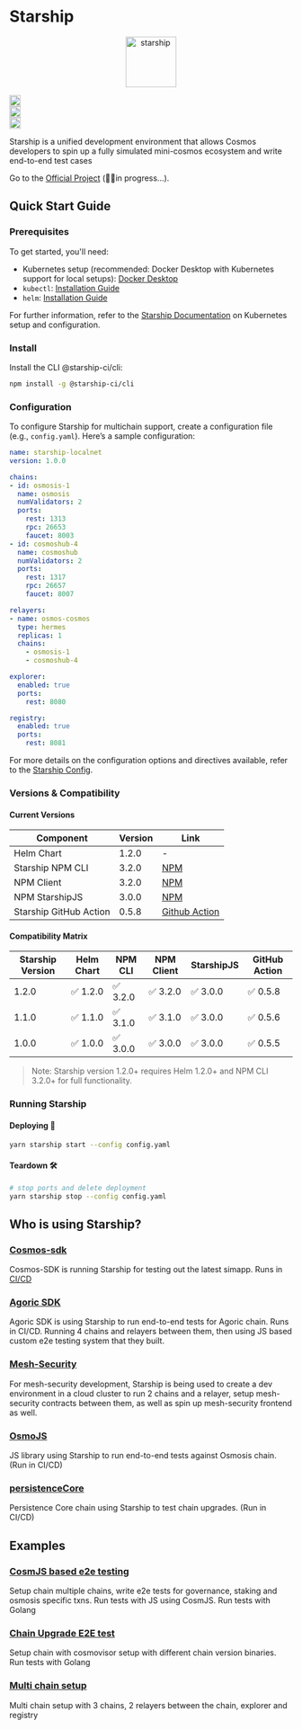 
# Starship

<p align="center" width="100%">
  <img
    src="https://user-images.githubusercontent.com/10805402/242348990-c141d6cd-e1c9-413f-af68-283de029c3a4.png"
    alt="starship"
    width="90px"
    height="90px"
  />
</p>

<div width="100%" style={{
  display:'flex',
  justifyContent:'center',
  alignItems: 'center',
  paddingTop: '12px'
  }}>
<div style={{paddingRight:'4px'}}>
  <a href="https://github.com/hyperweb-io/starship/actions/workflows/pr-tests.yaml">
    <img
      height="20"
      src="https://github.com/hyperweb-io/starship/actions/workflows/pr-tests.yaml/badge.svg"
    />
  </a>
</div>
<div style={{paddingRight:'4px'}}>
  <a href="https://github.com/hyperweb-io/starship/blob/main/LICENSE">
    <img
      height="20"
      src="https://img.shields.io/badge/license-MIT-blue.svg"
    />
  </a>
</div>

<div style={{paddingRight:'4px'}}>
  <a href="https://github.com/hyperweb-io/starship/releases/latest">
    <img
      height="20"
      src="https://github.com/hyperweb-io/starship/actions/workflows/release.yaml/badge.svg"
    />
  </a>
  </div>
</div>

Starship is a unified development environment that allows Cosmos developers to spin up a fully simulated mini-cosmos ecosystem
and write end-to-end test cases


Go to the [Official Project](https://github.com/hyperweb-io/starship) (👷‍♀️in progress...).

## Quick Start Guide
### Prerequisites
To get started, you'll need:
* Kubernetes setup (recommended: Docker Desktop with Kubernetes support for local setups): [Docker Desktop](https://www.docker.com/products/docker-desktop/)
* `kubectl`: [Installation Guide](https://kubernetes.io/docs/tasks/tools/)
* `helm`: [Installation Guide](https://helm.sh/docs/intro/install/)

For further information, refer to the [Starship Documentation](https://docs.cosmology.zone/starship/get-started/step-2) on Kubernetes setup and configuration.

### Install
Install the CLI @starship-ci/cli:

```bash
npm install -g @starship-ci/cli
```


### Configuration
To configure Starship for multichain support, create a configuration file (e.g., `config.yaml`).
Here’s a sample configuration:

```yaml
name: starship-localnet
version: 1.0.0

chains:
- id: osmosis-1
  name: osmosis
  numValidators: 2
  ports:
    rest: 1313
    rpc: 26653
    faucet: 8003
- id: cosmoshub-4
  name: cosmoshub
  numValidators: 2
  ports:
    rest: 1317
    rpc: 26657
    faucet: 8007

relayers:
- name: osmos-cosmos
  type: hermes
  replicas: 1
  chains:
    - osmosis-1
    - cosmoshub-4

explorer:
  enabled: true
  ports:
    rest: 8080

registry:
  enabled: true
  ports:
    rest: 8081
```

For more details on the configuration options and directives available, refer to the [Starship Config](https://docs.cosmology.zone/starship/config).

### Versions & Compatibility

#### Current Versions
| Component	           | Version | Link                                                                                |
|------------------------|---------|-------------------------------------------------------------------------------------|
| Helm Chart             | 	1.2.0  | 	-                                                                                  |
| Starship NPM CLI       | 	3.2.0  | [NPM](https://www.npmjs.com/package/@starship-ci/client/v/3.2.0)                |
| NPM Client             | 3.2.0 | [NPM](https://www.npmjs.com/package/@starship-ci/cli/v/3.2.0)                       |
| NPM StarshipJS         | 	3.0.0 | 	[NPM](https://www.npmjs.com/package/starshipjs/v/3.0.0)                            |
| Starship GitHub Action |	0.5.8 | 	[Github Action](https://github.com/hyperweb-io/starship-action/releases/tag/0.5.8) |


#### Compatibility Matrix
| Starship Version | 	Helm Chart         | 	NPM CLI    | 	NPM Client | 	StarshipJS | 	GitHub Action |
|------------------|---------------------|-------------|-------------|-------------|----------------|
| 1.2.0 | 	✅ 1.2.0 | 	✅ 3.2.0 | 	✅ 3.2.0    | 	✅ 3.0.0    | 	✅ 0.5.8       |
| 1.1.0 |	✅ 1.1.0 |	✅ 3.1.0 | 	✅ 3.1.0    | 	✅ 3.0.0    | 	✅ 0.5.6       |
| 1.0.0 |	✅ 1.0.0 |	✅ 3.0.0 | 	✅ 3.0.0    | 	✅ 3.0.0    | 	✅ 0.5.5       |

> Note: Starship version 1.2.0+ requires Helm 1.2.0+ and NPM CLI 3.2.0+ for full functionality.

### Running Starship

#### Deploying 🚀

```sh
yarn starship start --config config.yaml
```

#### Teardown 🛠️

```sh
# stop ports and delete deployment
yarn starship stop --config config.yaml
```

## Who is using Starship?

### [Cosmos-sdk](https://github.com/cosmos/cosmos-sdk/tree/main/tests/starship)

Cosmos-SDK is running Starship for testing out the latest simapp. Runs in [CI/CD](https://github.com/cosmos/cosmos-sdk/actions/workflows/starship-tests.yml)

### [Agoric SDK](https://github.com/Agoric/agoric-sdk/tree/master/multichain-testing)

Agoric SDK is using Starship to run end-to-end tests for Agoric chain. Runs in CI/CD.
Running 4 chains and relayers between them, then using JS based custom e2e testing system that they built.
### [Mesh-Security](https://github.com/osmosis-labs/mesh-security-sdk/tree/main/tests/starship)

For mesh-security development, Starship is being used to create a dev environment in a cloud cluster to
run 2 chains and a relayer, setup mesh-security contracts between them, as well as spin up mesh-security frontend as well.
### [OsmoJS](https://github.com/osmosis-labs/osmojs/pull/36)

JS library using Starship to run end-to-end tests against Osmosis chain. (Run in CI/CD)
### [persistenceCore](https://github.com/persistenceOne/persistenceCore/pull/198)

Persistence Core chain using Starship to test chain upgrades. (Run in CI/CD)

## Examples

### [CosmJS based e2e testing](https://github.com/hyperweb-io/starship/tree/main/examples/osmojs)

Setup chain multiple chains, write e2e tests for governance, staking and osmosis specific txns.
Run tests with JS using CosmJS.
Run tests with Golang
### [Chain Upgrade E2E test](https://github.com/hyperweb-io/starship/tree/main/examples/upgrade-test)

Setup chain with cosmovisor setup with different chain version binaries.
Run tests with Golang
### [Multi chain setup](https://github.com/hyperweb-io/starship/blob/main/examples/multi-chain/config.yaml)

Multi chain setup with 3 chains, 2 relayers between the chain, explorer and registry
